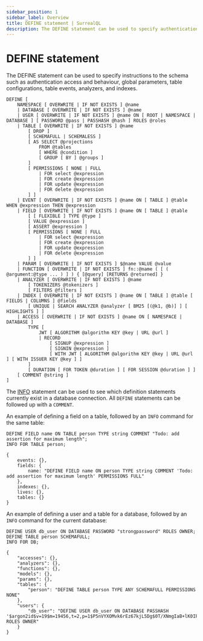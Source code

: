 ```yaml
---
sidebar_position: 1
sidebar_label: Overview
title: DEFINE statement | SurrealQL
description: The DEFINE statement can be used to specify authentication access and behaviour, global parameters, table configurations, table events, schema definitions, and indexes.
---
```


# DEFINE statement

The DEFINE statement can be used to specify instructions to the schema such as  authentication access and behaviour, global parameters, table configurations, table events, analyzers, and indexes.

```syntax title="SurrealQL Syntax"
DEFINE [
	NAMESPACE [ OVERWRITE | IF NOT EXISTS ] @name
	| DATABASE [ OVERWRITE | IF NOT EXISTS ] @name
	| USER [ OVERWRITE | IF NOT EXISTS ] @name ON [ ROOT | NAMESPACE | DATABASE ] [ PASSWORD @pass | PASSHASH @hash ] ROLES @roles
	| TABLE [ OVERWRITE | IF NOT EXISTS ] @name
		[ DROP ]
		[ SCHEMAFULL | SCHEMALESS ]
		[ AS SELECT @projections
			FROM @tables
			[ WHERE @condition ]
			[ GROUP [ BY ] @groups ]
		]
		[ PERMISSIONS [ NONE | FULL
			| FOR select @expression
			| FOR create @expression
			| FOR update @expression
			| FOR delete @expression
		] ]
	| EVENT [ OVERWRITE | IF NOT EXISTS ] @name ON [ TABLE ] @table WHEN @expression THEN @expression
	| FIELD [ OVERWRITE | IF NOT EXISTS ] @name ON [ TABLE ] @table
		[ [ FLEXIBLE ] TYPE @type ]
		[ VALUE @expression ]
		[ ASSERT @expression ]
		[ PERMISSIONS [ NONE | FULL
			| FOR select @expression
			| FOR create @expression
			| FOR update @expression
			| FOR delete @expression
		] ]
	| PARAM [ OVERWRITE | IF NOT EXISTS ] $@name VALUE @value
	| FUNCTION [ OVERWRITE | IF NOT EXISTS ] fn::@name ( [ ( @argument:@type ... ) ] ) { [@query] [RETURNS @returned] }
	| ANALYZER [ OVERWRITE | IF NOT EXISTS ] @name
		[ TOKENIZERS @tokenizers ]
		[ FILTERS @filters ]
	| INDEX [ OVERWRITE | IF NOT EXISTS ] @name ON [ TABLE ] @table [ FIELDS | COLUMNS ] @fields
		[ UNIQUE | SEARCH ANALYZER @analyzer [ BM25 [(@k1, @b)] ] [ HIGHLIGHTS ] ]
	| ACCESS [ OVERWRITE | IF NOT EXISTS ] @name ON [ NAMESPACE | DATABASE ]
		TYPE [
			JWT [ ALGORITHM @algorithm KEY @key | URL @url ]
			| RECORD
				[ SIGNUP @expression ]
				[ SIGNIN @expression ]
				[ WITH JWT [ ALGORITHM @algorithm KEY @key | URL @url ] [ WITH ISSUER KEY @key ] ]
		]
		[ DURATION [ FOR TOKEN @duration ] [ FOR SESSION @duration ] ]
    [ COMMENT @string ]
]
```

The [INFO](/docs/surrealql/statements/info) statement can be used to see which definition statements currently exist in a database connection. All `DEFINE` statements can be followed up with a `COMMENT`.

An example of defining a field on a table, followed by an `INFO` command for the same table:

```surql
DEFINE FIELD name ON TABLE person TYPE string COMMENT "Todo: add assertion for maximum length";
INFO FOR TABLE person;
```

```surql output="Response"
{
	events: {},
	fields: {
		name: "DEFINE FIELD name ON person TYPE string COMMENT 'Todo: add assertion for maximum length' PERMISSIONS FULL"
	},
	indexes: {},
	lives: {},
	tables: {}
}
```

An example of defining a user and a table for a database, followed by an `INFO` command for the current database:

```surql
DEFINE USER db_user ON DATABASE PASSWORD "strongpassword" ROLES OWNER;
DEFINE TABLE person SCHEMAFULL;
INFO FOR DB;
```

```surql output="Response"
{
    "accesses": {},
    "analyzers": {},
    "functions": {},
    "models": {},
    "params": {},
    "tables": {
        "person": "DEFINE TABLE person TYPE ANY SCHEMAFULL PERMISSIONS NONE"
    },
    "users": {
        "db_user": "DEFINE USER db_user ON DATABASE PASSHASH '$argon2id$v=19$m=19456,t=2,p=1$P5nVYXOMvk6rEz67kjL5Dg$0T/XNmgIaB+lK0IPspg1l8LruzNK96jd/PvktRCB/ww' ROLES OWNER"
    }
}
```
